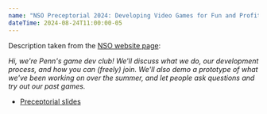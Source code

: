 ```yaml
---
name: "NSO Preceptorial 2024: Developing Video Games for Fun and Profit"
dateTime: 2024-08-24T11:00:00-05
---
```


Description taken from the [NSO website page](https://nso.upenn.edu/event/developing-video-games-for-fun-and-profit/):

_Hi, we're Penn's game dev club! We'll discuss what we do, our development process, and how you can (freely) join. We'll also demo a prototype of what we've been working on over the summer, and let people ask questions and try out our past games._

- [Preceptorial slides](https://docs.google.com/presentation/d/1ulwQCKJGXB0TOm9GvE_qZL1MMkfLEIBqXWfl1YfMnt0/edit)
